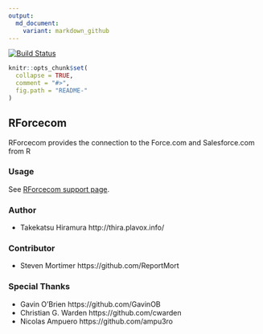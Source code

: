 ```yaml
---
output:
  md_document:
    variant: markdown_github
---
```


<!-- README.md is generated from README.Rmd. Please edit that file -->

[![Build Status](https://travis-ci.org/hiratake55/RForcecom.svg?branch=master)](https://travis-ci.org/hiratake55/RForcecom) 

```r
knitr::opts_chunk$set(
  collapse = TRUE,
  comment = "#>",
  fig.path = "README-"
)
```

RForcecom
-------------------

RForcecom provides the connection to the Force.com and Salesforce.com from R

### Usage
See [RForcecom support page](http://rforcecom.plavox.info/).

### Author
 + Takekatsu Hiramura http://thira.plavox.info/

### Contributor
 + Steven Mortimer https://github.com/ReportMort

### Special Thanks
 + Gavin O'Brien https://github.com/GavinOB
 + Christian G. Warden https://github.com/cwarden
 + Nicolas Ampuero https://github.com/ampu3ro
